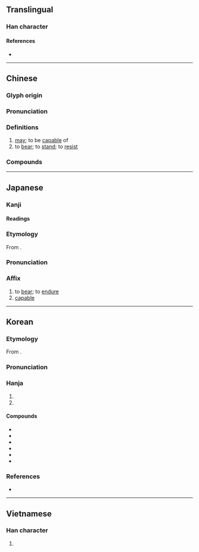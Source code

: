 {{character info}}
==Translingual==

===Han character===
{{Han char|rn=32|rad=土|as=09|sn=12|four=44111|canj=GTMV|ids=⿰土甚}}

====References====
* {{Han ref|kx=0233.270|dkj=05266|dj=0471.040|hdz=10460.010|uh=582A|ud=22570|bh=B3F4|bd=46068}}

----

==Chinese==
{{zh-forms}}

===Glyph origin===
{{Han etyl}}

===Pronunciation===
{{zh-pron
|m=kān
|m-s=
|c=ham1
|c-t=
|g=
|h=pfs=khâm
|j=
|mb=káng
|md=
|mn=kham
|mn-t=kam1
|w=
|x=
|mc=y
|oc=y
|cat=v
}}

===Definitions===
{{zh-hanzi}}

# [[may]]; to be [[capable]] of
# to [[bear]]; to [[stand]]; to [[resist]]

===Compounds===
{{zh-der|不堪|不堪回首|凌亂不堪|不堪入耳|不堪設想|不堪負荷|不堪其擾|不堪之物|不堪言狀|不堪一擊|不堪入目|不堪造就|國不堪貳|破爛不堪|痛不堪忍|狼狽不堪|民不堪命|鄙俗不堪|苦不堪言|破舊不堪|堪薩|堪稱|情何以堪|堪培拉|堪薩斯|堪輿|斯堪的納維亞|擁擠不堪|堪薩斯州|破敗不堪|門庭冷落，門堪羅雀|堪虞|堪憂|可堪|堪比|難堪|會堪得:ē-kham-tit|堪㐨|七不堪|不堪七|不復堪命|仲堪|任堪|何堪|依瑪堪|克堪|堪可|堪坏|堪堪|堪士|堪巖|堪布|堪忍|堪火|堪笑|堪能|堪輿家|堪達罕|富堪敵國|差堪|弗堪|無堪|百無一堪|石堪子|秀色堪餐|自堪|誰堪|那堪|門堪羅雀}}

----

==Japanese==

===Kanji===
{{ja-kanji|grade=c|rs=土09}}

====Readings====
{{ja-readings
|goon=こん
|kanon=かん
|kanyoon=たん
|kun=た-える, こら-える, こた-える
}}

===Etymology===
{{ja-kanjitab|かん|yomi=kanon}}
From {{der|ja|ltc|sort=かん|-}} {{ltc-l|堪}}.

===Pronunciation===
{{ja-pron|かん|y=kanon}}

===Affix===
{{ja-pos|affix|かん}}

# to [[bear]]; to [[endure]]
# [[capable]]

----

==Korean==

===Etymology===
From {{der|ko|ltc|-}} {{ltc-l|堪}}.

{{collapse|
* {{hanja-dongguk|캄|kham}}
* {{hanja-sinjeung|감|kam}}
|Historical readings
|bg=#FFFFFF}}

===Pronunciation===
{{ko-hanja-pron|감}}

===Hanja===
{{ko-hanja-search}}
{{ko-hanja|견디다|견딜|감}}

# {{hanja form of|감|to [[endure]]; to [[bear]]}}
# {{hanja form of|감|[[capable]]}}

====Compounds====
{{der-top|Compounds}}
* {{ko-l|불감|不堪}}
* {{ko-l|감당|coping with; managing|堪當}}
* {{ko-l|감내|[[perseverance]]|堪耐}}
* {{ko-l|감인|[[patience]], [[forbearance]]|堪忍}}
* {{ko-l|난감|being [[intolerable]]; being [[unbearable]]; [[embarrassment]]|難堪}}
* {{ko-l|감능|[[patience]], [[perseverance]]|堪能}}
{{der-bottom}}

===References===
* {{R:hanjadoc|1883}}

----

==Vietnamese==

===Han character===
{{vi-readings|reading=kham, khom, khăm|rs=土09}}

# {{rfdef|vi}}